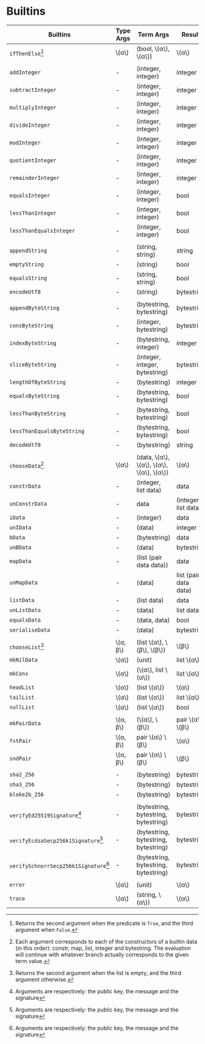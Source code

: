 # Builtins

| Builtins                              | Type Args  | Term Args                                           | Result                |
| ------------------------------------- | ---------- | --------------------------------------------------- | --------------------- |
| `ifThenElse`[^1]                      | \\(α\\)    | (bool, \\(α\\), \\(α\\))                            | \\(α\\)               |
|                                       |            |                                                     |                       |
| `addInteger`                          | \-         | (integer, integer)                                  | integer               |
| `subtractInteger`                     | \-         | (integer, integer)                                  | integer               |
| `multiplyInteger`                     | \-         | (integer, integer)                                  | integer               |
| `divideInteger`                       | \-         | (integer, integer)                                  | integer               |
| `modInteger`                          | \-         | (integer, integer)                                  | integer               |
| `quotientInteger`                     | \-         | (integer, integer)                                  | integer               |
| `remainderInteger`                    | \-         | (integer, integer)                                  | integer               |
| `equalsInteger`                       | \-         | (integer, integer)                                  | bool                  |
| `lessThanInteger`                     | \-         | (integer, integer)                                  | bool                  |
| `lessThanEqualsInteger`               | \-         | (integer, integer)                                  | bool                  |
|                                       |            |                                                     |                       |
| `appendString`                        | \-         | (string, string)                                    | string                |
| `emptyString`                         | \-         | (string)                                            | bool                  |
| `equalsString`                        | \-         | (string, string)                                    | bool                  |
| `encodeUtf8`                          | \-         | (string)                                            | bytestring            |
|                                       |            |                                                     |                       |
| `appendByteString`                    | \-         | (bytestring, bytestring)                            | bytestring            |
| `consByteString`                      | \-         | (integer, bytestring)                               | bytestring            |
| `indexByteString`                     | \-         | (bytestring, integer)                               | integer               |
| `sliceByteString`                     | \-         | (integer, integer, bytestring)                      | bytestring            |
| `lengthOfByteString`                  | \-         | (bytestring)                                        | integer               |
| `equalsByteString`                    | \-         | (bytestring, bytestring)                            | bool                  |
| `lessThanByteString`                  | \-         | (bytestring, bytestring)                            | bool                  |
| `lessThanEqualsByteString`            | \-         | (bytestring, bytestring)                            | bool                  |
| `decodeUtf8`                          | \-         | (bytestring)                                        | string                |
|                                       |            |                                                     |                       |
| `chooseData`[^2]                      | \\(α\\)    | (data, \\(α\\), \\(α\\), \\(α\\), \\(α\\), \\(α\\)) | \\(α\\)               |
| `constrData`                          | \-         | (integer, list data)                                | data                  |
| `unConstrData`                        | \-         | data                                                | (integer, list data)  |
| `iData`                               | \-         | (integer)                                           | data                  |
| `unIData`                             | \-         | (data)                                              | integer               |
| `bData`                               | \-         | (bytestring)                                        | data                  |
| `unBData`                             | \-         | (data)                                              | bytestring            |
| `mapData`                             | \-         | (list (pair data data))                             | data                  |
| `unMapData`                           | \-         | (data)                                              | list (pair data data) |
| `listData`                            | \-         | (list data)                                         | data                  |
| `unListData`                          | \-         | (data)                                              | list data             |
| `equalsData`                          | \-         | (data, data)                                        | bool                  |
| `serialiseData`                       | \-         | (data)                                              | bytestring            |
|                                       |            |                                                     |                       |
| `chooseList`[^3]                      | \\(α, β\\) | (list \\(α\\), \\(β\\), \\(β\\))                    | \\(β\\)               |
| `mkNilData`                           | \\(α\\)    | (unit)                                              | list \\(α\\)          |
| `mkCons`                              | \\(α\\)    | (\\(α\\), list \\(α\\))                             | list \\(α\\)          |
| `headList`                            | \\(α\\)    | (list \\(α\\))                                      | \\(α\\)               |
| `tailList`                            | \\(α\\)    | (list \\(α\\))                                      | list \\(α\\)          |
| `nullList`                            | \\(α\\)    | (list \\(α\\))                                      | bool                  |
|                                       |            |                                                     |                       |
| `mkPairData`                          | \\(α, β\\) | (\\(α\\), \\(β\\))                                  | pair \\(α\\) \\(β\\)  |
| `fstPair`                             | \\(α, β\\) | pair \\(α\\) \\(β\\)                                | \\(α\\)               |
| `sndPair`                             | \\(α, β\\) | pair \\(α\\) \\(β\\)                                | \\(β\\)               |
|                                       |            |                                                     |                       |
| `sha2_256`                            | \-         | (bytestring)                                        | bytestring            |
| `sha3_256`                            | \-         | (bytestring)                                        | bytestring            |
| `blake2b_256`                         | \-         | (bytestring)                                        | bytestring            |
|                                       |            |                                                     |                       |
| `verifyEd25519Signature`[^4]          | \-         | (bytestring, bytestring, bytestring)                | bytestring            |
| `verifyEcdsaSecp256k1Signature`[^4]   | \-         | (bytestring, bytestring, bytestring)                | bytestring            |
| `verifySchnorrSecp256k1Signature`[^4] | \-         | (bytestring, bytestring, bytestring)                | bytestring            |
|                                       |            |                                                     |                       |
| `error`                               | \\(α\\)    | (unit)                                              | \\(α\\)               |
| `trace`                               | \\(α\\)    | (string, \\(α\\))                                   | \\(α\\)               |

[^1]: Returns the second argument when the predicate is `True`, and the third argument when `False`.
[^2]: Each argument corresponds to each of the constructors of a builtin data (in this order): constr, map, list, integer and bytestring. The evaluation will continue with whatever branch actually corresponds to the given term value.
[^3]: Returns the second argument when the list is empty, and the third argument otherwise.
[^4]: Arguments are respectively: the public key, the message and the signature
